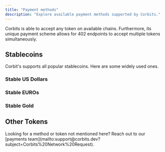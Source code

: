 ```yaml
---
title: "Payment methods"
description: "Explore available payment methods supported by Corbits."
---
```


<Info>
  Corbits is able to accept any token on available chains. Furthermore, its unique payment scheme allows for 402 endpoints to accept multiple tokens simultaneously.
</Info>

## Stablecoins

Corbit's supports all popular stablecoins. Here are some widely used ones.

### Stable US Dollars

<CardGroup cols={4}>
  <Card title="USDC" icon="circle-dollar" href="https://usdc.com">
    
  </Card>
  <Card title="NET Dollar" icon="circle-dollar" href="https://netdollar.cloudflare.com/">
    
  </Card>
  <Card title="PYUSD" icon="circle-dollar" href="https://www.paypal.com/us/digital-wallet/manage-money/crypto/pyusd">
    
  </Card>
  <Card title="USDT" icon="circle-dollar" href="https://tether.to/">
    
  </Card>
</CardGroup>

<CardGroup cols={4}>
  <Card title="DAI" icon="circle-dollar" href="https://makerdao.com/">
    
  </Card>
  <Card title="RLUSD" icon="circle-dollar" href="https://www.revolut.com/cryptocurrency/usdcoin">
    
  </Card>
  <Card title="USDE" icon="circle-dollar" href="https://app.ethena.fi/">
    
  </Card>
  <Card title="USD1" icon="circle-dollar" href="https://usd1.io/">
    
  </Card>
</CardGroup>

### Stable EUROs

<CardGroup cols={4}>
  <Card title="EURC" icon="circle-euro" href="https://www.circle.com/eurc">
    
  </Card>
  <Card title="EURT" icon="circle-euro" href="https://tether.to/en/">
    
  </Card>
  <Card title="EURR" icon="circle-euro" href="https://stasis.net/">
    
  </Card>
  <Card title="EURQ" icon="circle-euro" href="https://usdq.platinum.fund/">
    
  </Card>
</CardGroup>

### Stable Gold

<CardGroup cols={4}>
  <Card title="XAUT" icon="coins" href="https://gold.tether.to/">
    
  </Card>
  <Card title="PAXG" icon="coins" href="https://www.paxos.com/pax-gold">
    
  </Card>
</CardGroup>

## Other Tokens

<CardGroup cols={4}>
  <Card title="SOL" icon="coin-blank" href="https://solana.com/">
    
  </Card>
  <Card title="ETH" icon="coin-blank" href="https://ethereum.org/">
    
  </Card>
  <Card title="AVAX" icon="coin-blank" href="https://www.avax.network/">
    
  </Card>
  <Card title="BONK" icon="coin-blank" href="https://bonkcoin.com/">
    
  </Card>
</CardGroup>

<Note>
  Looking for a method or token not mentioned here? Reach out to our [payments team](mailto:support@corbits.dev?subject=Corbits%20Network%20Request).
</Note>